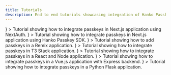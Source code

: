 ```yaml
---
title: Tutorials
description: End to end tutorials showcasing integration of Hanko Passkey API with different frameworks and libraries.
---
```


<CardGroup cols={2}>
  <Card
    title="Add passkeys to your Next.js app using NextAuth"
    href="https://www.hanko.io/blog/passkeys-nextjs-nextauth"
    icon={
      <svg
        xmlns="http://www.w3.org/2000/svg"
        className="icon icon-tabler icon-tabler-brand-nextjs"
        width="30"
        height="30"
        viewBox="0 0 30 30"
        strokeWidth="2"
        stroke="#5465FF"
        fill="none"
        strokeLinecap="round"
        strokeLinejoin="round"
      >
        <path stroke="none" d="M0 0h24v24H0z" fill="none"></path>
        <path d="M9 15v-6l7.745 10.65a9 9 0 1 1 2.255 -1.993"></path>
        <path d="M15 12v-3"></path>
      </svg>
    }
  >
    Tutorial showing how to integrate passkeys in Next.js application using
    NextAuth.
  </Card>
  <Card
    title="How to add passkeys to your Next.js Application"
    href="https://www.hanko.io/blog/nextjs-passkeys"
    icon={
      <svg
        xmlns="http://www.w3.org/2000/svg"
        className="icon icon-tabler icon-tabler-brand-nextjs"
        width="30"
        height="30"
        viewBox="0 0 30 30"
        strokeWidth="2"
        stroke="#5465FF"
        fill="none"
        strokeLinecap="round"
        strokeLinejoin="round"
      >
        <path stroke="none" d="M0 0h24v24H0z" fill="none"></path>
        <path d="M9 15v-6l7.745 10.65a9 9 0 1 1 2.255 -1.993"></path>
        <path d="M15 12v-3"></path>
      </svg>
    }
  >
    Tutorial showing how to integrate passkeys in Next.js application using
    Hanko Passkey SDK.
  </Card>
  <Card
    title="Adding passkeys to a Remix app"
    href="https://www.hanko.io/blog/passkeys-remix"
    icon={
      <svg
        xmlns="http://www.w3.org/2000/svg"
        className="icon icon-tabler icon-tabler-brand-github"
        width="24"
        height="24"
        viewBox="0 0 24 24"
        strokeWidth="2"
        stroke="#5465FF"
        fill="none"
        strokeLinecap="round"
        strokeLinejoin="round"
      >
        <path stroke="none" d="M0 0h24v24H0z" fill="none"></path>
        <path d="M9 19c-4.3 1.4 -4.3 -2.5 -6 -3m12 5v-3.5c0 -1 .1 -1.4 -.5 -2c2.8 -.3 5.5 -1.4 5.5 -6a4.6 4.6 0 0 0 -1.3 -3.2a4.2 4.2 0 0 0 -.1 -3.2s-1.1 -.3 -3.5 1.3a12.3 12.3 0 0 0 -6.2 0c-2.4 -1.6 -3.5 -1.3 -3.5 -1.3a4.2 4.2 0 0 0 -.1 3.2a4.6 4.6 0 0 0 -1.3 3.2c0 4.6 2.7 5.7 5.5 6c-.6 .6 -.6 1.2 -.5 2v3.5"></path>
      </svg>
    }
  >
    Tutorial showing how to add passkeys in a Remix application.
  </Card>
  <Card
    title="How to add a passkey login to your T3 Stack application"
    href="https://www.hanko.io/blog/passkeys-t3-stack"
    icon={
      <svg
        xmlns="http://www.w3.org/2000/svg"
        className="icon icon-tabler icon-tabler-brand-nextjs"
        width="30"
        height="30"
        viewBox="0 0 30 30"
        strokeWidth="2"
        stroke="#5465FF"
        fill="none"
        strokeLinecap="round"
        strokeLinejoin="round"
      >
        <path stroke="none" d="M0 0h24v24H0z" fill="none"></path>
        <path d="M9 15v-6l7.745 10.65a9 9 0 1 1 2.255 -1.993"></path>
        <path d="M15 12v-3"></path>
      </svg>
    }
  >
    Tutorial showing how to integrate passkeys in T3 Stack application.
  </Card>
  <Card
    title="How to add a passkey login to your React app"
    href="https://www.hanko.io/blog/passkeys-react"
    icon={
      <svg
        xmlns="http://www.w3.org/2000/svg"
        className="icon icon-tabler icon-tabler-brand-react"
        width="30"
        height="30"
        viewBox="0 0 30 30"
        strokeWidth="2"
        stroke="#5465FF"
        fill="none"
        strokeLinecap="round"
        strokeLinejoin="round"
      >
        <path stroke="none" d="M0 0h24v24H0z" fill="none"></path>
        <path d="M6.306 8.711c-2.602 .723 -4.306 1.926 -4.306 3.289c0 2.21 4.477 4 10 4c.773 0 1.526 -.035 2.248 -.102"></path>
        <path d="M17.692 15.289c2.603 -.722 4.308 -1.926 4.308 -3.289c0 -2.21 -4.477 -4 -10 -4c-.773 0 -1.526 .035 -2.25 .102"></path>
        <path d="M6.305 15.287c-.676 2.615 -.485 4.693 .695 5.373c1.913 1.105 5.703 -1.877 8.464 -6.66c.387 -.67 .733 -1.339 1.036 -2"></path>
        <path d="M17.694 8.716c.677 -2.616 .487 -4.696 -.694 -5.376c-1.913 -1.105 -5.703 1.877 -8.464 6.66c-.387 .67 -.733 1.34 -1.037 2"></path>
        <path d="M12 5.424c-1.925 -1.892 -3.82 -2.766 -5 -2.084c-1.913 1.104 -1.226 5.877 1.536 10.66c.386 .67 .793 1.304 1.212 1.896"></path>
        <path d="M12 18.574c1.926 1.893 3.821 2.768 5 2.086c1.913 -1.104 1.226 -5.877 -1.536 -10.66c-.375 -.65 -.78 -1.283 -1.212 -1.897"></path>
        <path d="M11.5 12.866a1 1 0 1 0 1 -1.732a1 1 0 0 0 -1 1.732z"></path>
      </svg>
    }
  >
    Tutorial showing how to integrate passkeys in a React and Node application.
  </Card>
  <Card
    title="How to add Passkeys to your Vue.js App"
    href="https://www.hanko.io/blog/passkeys-vuejs"
    icon={
      <svg
        xmlns="http://www.w3.org/2000/svg"
        class="icon icon-tabler icon-tabler-brand-vue"
        width="24"
        height="24"
        viewBox="0 0 24 24"
        strokeWidth="2"
        stroke="#5465FF"
        fill="none"
        strokeLinecap="round"
        strokeLinejoin="round"
      >
        <path stroke="none" d="M0 0h24v24H0z" fill="none" />
        <path d="M16.5 4l-4.5 8l-4.5 -8" />
        <path d="M3 4l9 16l9 -16" />
      </svg>
    }
  >
    Tutorial showing how to integrate passkeys in a Vue.js application with
    Express backend.
  </Card>
  <Card
    title="Integrate passkeys into your Python Flask app"
    href="https://www.hanko.io/blog/passkeys-python-flask"
    icon={
      <svg
        xmlns="http://www.w3.org/2000/svg"
        width="24"
        height="24"
        viewBox="0 0 24 24"
        fill="none"
        stroke="#5465FF"
        strokeWidth="2"
        strokeLinecap="round"
        strokeLinejoin="round"
        className="icon icon-tabler icons-tabler-outline icon-tabler-brand-python"
      >
        <path stroke="none" d="M0 0h24v24H0z" fill="none" />
        <path d="M12 9h-7a2 2 0 0 0 -2 2v4a2 2 0 0 0 2 2h3" />
        <path d="M12 15h7a2 2 0 0 0 2 -2v-4a2 2 0 0 0 -2 -2h-3" />
        <path d="M8 9v-4a2 2 0 0 1 2 -2h4a2 2 0 0 1 2 2v5a2 2 0 0 1 -2 2h-4a2 2 0 0 0 -2 2v5a2 2 0 0 0 2 2h4a2 2 0 0 0 2 -2v-4" />
        <path d="M11 6l0 .01" />
        <path d="M13 18l0 .01" />
      </svg>
    }
  >
    Tutorial showing how to integrate passkeys in a Python Flask application.
  </Card>
</CardGroup>
